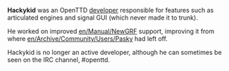 {{en/Archive/Community/Users/Infobox Developer|
realname=Unknown|
birthyear=Unknown|
codingspec=NewGRF support|
currentstat=Inactive/Retired|
website=None|
}}
'''Hackykid''' was an OpenTTD [[en/Archive/Community/Developers|developer]] responsible for features such as articulated engines and signal GUI (which never made it to trunk).

He worked on improved [[en/Manual/NewGRF]] support, improving it from where [[en/Archive/Community/Users/Pasky]] had left off.

Hackykid is no longer an active developer, although he can sometimes be seen on the IRC channel, #openttd.